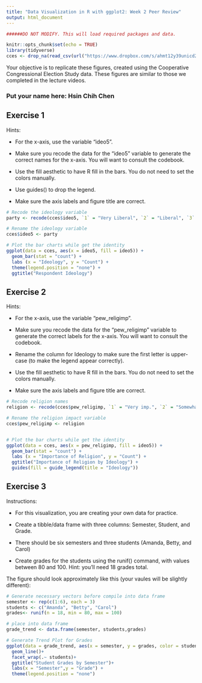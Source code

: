 ```yaml
---
title: "Data Visualization in R with ggplot2: Week 2 Peer Review"
output: html_document
---
```


```r

######DO NOT MODIFY. This will load required packages and data.

knitr::opts_chunk$set(echo = TRUE)
library(tidyverse)
cces <- drop_na(read_csv(url("https://www.dropbox.com/s/ahmt12y39unicd2/cces_sample_coursera.csv?raw=1")))
```

Your objective is to replicate these figures, created using the Cooperative Congressional Election Study data. These figures are similar to those we completed in the lecture videos.

### Put your name here: Hsin Chih Chen



## Exercise 1

Hints:

* For the x-axis, use the variable "ideo5".

* Make sure you recode the data for the "ideo5" variable to generate the correct names for the x-axis. You will want to consult the codebook.

* Use the fill aesthetic to have R fill in the bars. You do not need to set the colors manually.

* Use guides() to drop the legend.

* Make sure the axis labels and figure title are correct.


```r
# Recode the ideology variable
party <- recode(cces$ideo5, `1` = "Very Liberal", `2` = "Liberal", `3` = "Moderate", `4` = "Conservative", `5` = "Very Conservative")

# Rename the ideology variable
cces$ideo5 <- party

# Plot the bar charts while get the identity
ggplot(data = cces, aes(x = ideo5, fill = ideo5)) +
  geom_bar(stat = "count") +
  labs (x = "Ideology", y = "Count") +
  theme(legend.position = "none") + 
  ggtitle("Respondent Ideology")
```

## Exercise 2

Hints:

* For the x-axis, use the variable "pew_religimp".

* Make sure you recode the data for the "pew_religimp" variable to generate the correct labels for the x-axis. You will want to consult the codebook.

* Rename the column for Ideology to make sure the first letter is upper-case (to make the legend appear correctly).

* Use the fill aesthetic to have R fill in the bars. You do not need to set the colors manually.

* Make sure the axis labels and figure title are correct.

```r
# Recode religion names
religion <- recode(cces$pew_religimp, `1` = "Very imp.", `2` = "Somewhat imp.", `3` = "Not too imp.", `4` = "Not imp.")

# Rename the religion impact variable
cces$pew_religimp <- religion


# Plot the bar charts while get the identity
ggplot(data = cces, aes(x = pew_religimp, fill = ideo5)) +
  geom_bar(stat = "count") +
  labs (x = "Importance of Religion", y = "Count") +
  ggtitle("Importance of Religion by Ideology") +
  guides(fill = guide_legend(title = "Ideology"))
```

## Exercise 3

Instructions:

* For this visualization, you are creating your own data for practice.

* Create a tibble/data frame with three columns: Semester, Student, and Grade.

* There should be six semesters and three students (Amanda, Betty, and Carol)

* Create grades for the students using the runif() command, with values between 80 and 100. Hint: you'll need 18 grades total.

The figure should look approximately like this (your vaules will be slightly different):


```r
# Generate necessary vectors before compile into data frame
semester <- rep(c(1:6), each = 3)
students <- c("Amanda", "Betty", "Carol")
grades<- runif(n = 18, min = 80, max = 100)

# place into data frame
grade_trend <- data.frame(semester, students,grades)

# Generate Trend Plot for Grades
ggplot(data = grade_trend, aes(x = semester, y = grades, color = students)) + 
  geom_line()+
  facet_wrap(.~ students)+
  ggtitle("Student Grades by Semester")+
  labs(x = "Semester",y = "Grade") + 
  theme(legend.position = "none")
```
